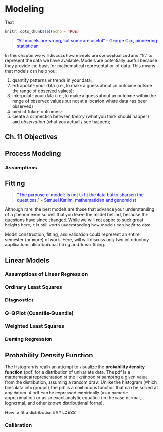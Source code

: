 # Modeling {#model}
Text
```r
knitr::opts_chunk$set(echo = TRUE)
```

> <span style="color: blue;"> "All models are wrong, but some are useful" - George Cox, pioneering statistician </span>

In this chapter we will discuss how models are conceptualized and "fit" to represent the data we have available. Models are potentially useful because they provide the basis for mathematical representation of data. This means that models can help you: 

  1. quantify patterns or trends in your data;
  2. extrapolate your data (i.e., to make a guess about an outcome outside the range of observed values);
  3. interpolate your data (i.e., to make a guess about an outcome within the range of observed values but not at a location where data has been observed)
  4. predict future outcomes;
  5. create a connection between *theory* (what you think should happen) and *observation* (what you actually see happen);




## Ch. 11 Objectives

## Process Modeling

### Assumptions

## Fitting

> <span style="color: blue;"> "The purpose of models is not to fit the data but to sharpen the questions." - Samuel Karlim, mathematician and genomicist </span>

Although rare, the best models are those that advance your understanding of a phenomenon so well that you leave the model behind, because the questions have since changed. While we will not aspire to such great heights here, it is still worth understanding how models can be *fit* to data.  

Model construction, fitting, and validation could represent an entire semester (or more) of work.  Here, will will discuss only two introductory applications: distributional fitting and linear fitting.





## Linear Models

### Assumptions of Linear Regression

### Ordinary Least Squares

### Diagnostics

### Q-Q Plot (Quantile-Quantile) {#qqplot}

### Weighted Least Squares

### Deming Regression

## Probability Density Function {#pdf}  
The histogram is really an attempt to visualize the **probability density function** (pdf) for a distribution of univariate data.  The pdf is a mathematical representation of the likelihood of sampling a given value from the distribution, assuming a random draw.  Unlike the histogram (which bins data into groups), the pdf is a continuous function that can be solved at any datum.  A pdf can be expressed empirically (as a numeric approximation) or as an exact analytic equation (in the case normal, lognormal, and other *known* distributional forms).  

How to fit a distribution
### LOESS

### Calibration